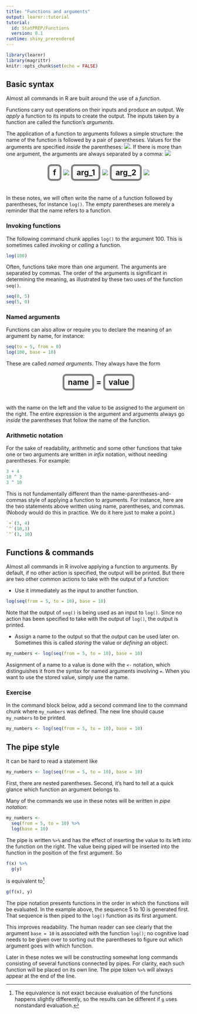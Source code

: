 ```yaml
---
title: "Functions and arguments"
output: learnr::tutorial
tutorial:
  id: StatPREP/Functions
  version: 0.1
runtime: shiny_prerendered
---
```


```r
library(learnr)
library(magrittr)
knitr::opts_chunk$set(echo = FALSE)
```

<style type="text/css">
span.boxed {
  border:5px solid gray;
  border-radius:10px;
  padding: 5px;
}
span.invboxed {
  border:5px solid gray;
  padding: 5px;
  border-radius:10px;
  color: white;
}
</style>

## Basic syntax

Almost all commands in R are built around the use of a *function*.


Functions carry out operations on their inputs and produce an output. We *apply* a function to its inputs to create the output. The inputs taken by a function are called the function's *arguments*.

The application of a function to arguments follows a simple structure: the name of the function is followed by a pair of parentheses. Values for the arguments are specified *inside* the parentheses: ![](images/parentheses.png). If there is more than one argument, the arguments are always separated by a comma: ![](images/comma.png) 

<center>
<h2><strong><span class="boxed">&nbsp;f&nbsp;</span> ![](images/left-paren.png) <span class="boxed">&nbsp;arg_1&nbsp;</span> <img src="images/comma.png"> <span class="boxed">&nbsp;arg_2&nbsp;</span> ![](images/right-paren.png)</strong> 
</h2></center>
&nbsp;

In these notes, we will often write the name of a function followed by parentheses, for instance `log()`. The empty parentheses are merely a reminder that the name refers to a function.  

### Invoking functions

The following command chunk applies `log()` to the argument 100. This is sometimes called *invoking* or *calling* a function.

```r
log(100)
```

Often, functions take more than one argument. The arguments are separated by commas. The order of the arguments is significant in determining the meaning, as illustrated by these two uses of the function `seq()`.

```r
seq(0, 5)
seq(5, 0)
```

### Named arguments

Functions can also allow or require you to declare the meaning of an argument by name, for instance:

```r
seq(to = 5, from = 0)
log(100, base = 10)
```

These are called *named arguments*. They always have the form 
<center>
<h2><strong><span class="boxed">&nbsp;name&nbsp;</span> = <span class="boxed">&nbsp;value&nbsp;</span></strong> 
</h2></center>
&nbsp;

with the name on the left and the value to be assigned to the argument on the right. The entire expression is the argument and arguments always go *inside* the parentheses that follow the name of the function.

### Arithmetic notation

For the sake of readability, arithmetic and some other functions that take one or two arguments are written in *infix* notation, without needing parentheses. For example:

```r
3 + 4
10 ^ 3
3 ^ 10
```

This is not fundamentally different than the name-parentheses-and-commas style of applying a function to arguments. For instance, here are the two statements above written using name, parentheses, and commas. (Nobody would do this in practice. We do it here just to make a point.)

```r
`+`(3, 4)
`^`(10,3)
`^`(3, 10)
```


## Functions & commands

Almost all commands in R involve applying a function to arguments. By default, if no other action is specified, the output will be printed. But there are two other common actions to take with the output of a function:

* Use it immediately as the input to another function.
    
```r
log(seq(from = 5, to = 10), base = 10)
```
    
Note that the output of `seq()` is being used as an input to `log()`. Since no action has been specified to take with the output of `log()`, the output is printed.

* Assign a name to the output so that the output can be used later on. Sometimes this is called *storing* the value or *defining* an object.
    
```r
my_numbers <- log(seq(from = 5, to = 10), base = 10)
```
    
   Assignment of a name to a value is done with the `<-` notation, which distinguishes it from the syntax for named arguments involving `=`. When you want to use the stored value, simply use the name.
   
### Exercise

In the command block below, add a second command line to the command chunk where `my_numbers` was defined. The new line should cause `my_numbers` to be printed.

```r
my_numbers <- log(seq(from = 5, to = 10), base = 10)
```


## The pipe style

It can be hard to read a statement like

```r
my_numbers <- log(seq(from = 5, to = 10), base = 10)
```
 
First, there are nested parentheses. Second, it's hard to tell at a quick glance which function an argument belongs to. 

Many of the commands we use in these notes will be written in *pipe notation*:

```r
my_numbers <- 
  seq(from = 5, to = 10) %>%
  log(base = 10)
```

The pipe is written `%>%` and has the effect of inserting the value to its left
into the function on the right. The value being piped will be inserted into the
function in the position of the first argument.  So

```r
f(x) %>%
  g(y)
```
is equivalent to^[The equivalence is not exact because evaluation of the functions happens slightly differently, so the results can be different if `g` uses nonstandard evaluation.]

```r
g(f(x), y)
```

The pipe notation presents functions in the order in which the functions will be
evaluated. In the example above, the sequence 5 to 10 is generated first. That
sequence is then piped to the `log()` function as its first argument.

This improves readability. The human reader can see clearly that the argument
`base = 10` is associated with the function `log()`; no cognitive load needs to
be given over to sorting out the parentheses to figure out which argument goes
with which function.

Later in these notes we will be constructing somewhat long commands consisting of several functions connected by pipes. For clarity, each such function will be placed on its own line. The pipe token `%>%` will always appear at the end of the line.